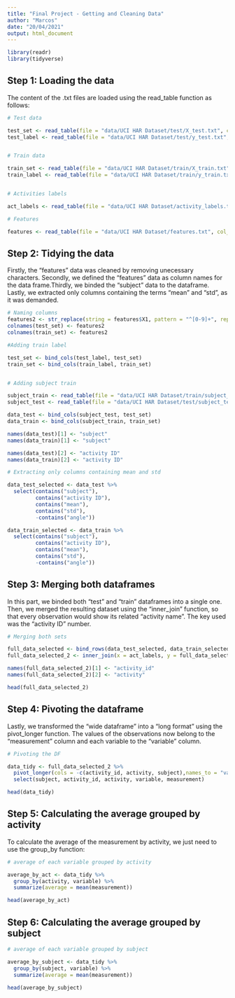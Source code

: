 ---
title: "Final Project - Getting and Cleaning Data"
author: "Marcos"
date: "20/04/2021"
output: html_document
---

```{r, message = FALSE, warning = FALSE}
library(readr)
library(tidyverse)
```

## Step 1: Loading the data

The content of the .txt files are loaded using the read_table function as follows:

```{r, message=FALSE, warning=FALSE}

# Test data

test_set <- read_table(file = "data/UCI HAR Dataset/test/X_test.txt", col_names = F)
test_label <- read_table(file = "data/UCI HAR Dataset/test/y_test.txt", col_names = F)


# Train data

train_set <- read_table(file = "data/UCI HAR Dataset/train/X_train.txt", col_names = F)
train_label <- read_table(file = "data/UCI HAR Dataset/train/y_train.txt", col_names = F)


# Activities labels

act_labels <- read_table(file = "data/UCI HAR Dataset/activity_labels.txt", col_names = F)

# Features

features <- read_table(file = "data/UCI HAR Dataset/features.txt", col_names = F)


```



## Step 2: Tidying the data

Firstly, the "features" data was cleaned by removing unecessary characters. Secondly, we defined the "features" data as column names for the data frame.Thirdly, we binded the "subject" data to the dataframe. Lastly, we extracted only columns containing the terms "mean" and "std", as it was demanded.

```{r message=FALSE, warning=FALSE}

# Naming columns
features2 <- str_replace(string = features$X1, pattern = "^[0-9]+", replacement = "")
colnames(test_set) <- features2
colnames(train_set) <- features2

#Adding train label

test_set <- bind_cols(test_label, test_set)
train_set <- bind_cols(train_label, train_set)


# Adding subject train

subject_train <- read_table(file = "data/UCI HAR Dataset/train/subject_train.txt", col_names = F)
subject_test <- read_table(file = "data/UCI HAR Dataset/test/subject_test.txt", col_names = F)

data_test <- bind_cols(subject_test, test_set)
data_train <- bind_cols(subject_train, train_set)

names(data_test)[1] <- "subject"
names(data_train)[1] <- "subject"

names(data_test)[2] <- "activity ID"
names(data_train)[2] <- "activity ID"

# Extracting only columns containing mean and std

data_test_selected <- data_test %>%
  select(contains("subject"),
         contains("activity ID"),
         contains("mean"),
         contains("std"),
         -contains("angle"))

data_train_selected <- data_train %>%
  select(contains("subject"),
         contains("activity ID"),
         contains("mean"),
         contains("std"),
         -contains("angle"))


```

## Step 3: Merging both dataframes

In this part, we binded both "test" and "train" dataframes into a single one. Then, we merged the resulting dataset using the "inner_join" function, so that every observation would show its related "activity name". The key used was the "activity ID" number.

```{r}

# Merging both sets

full_data_selected <- bind_rows(data_test_selected, data_train_selected)
full_data_selected_2 <- inner_join(x = act_labels, y = full_data_selected, by = c("X1" = "activity ID"))

names(full_data_selected_2)[1] <- "activity_id"
names(full_data_selected_2)[2] <- "activity"

head(full_data_selected_2)
```


## Step 4: Pivoting the dataframe

Lastly, we transformed the "wide dataframe" into a "long format" using the pivot_longer function. The values of the observations now belong to the "measurement" column and each variable to the "variable" column. 

```{r}

# Pivoting the DF

data_tidy <- full_data_selected_2 %>%
  pivot_longer(cols = -c(activity_id, activity, subject),names_to = "variable", values_to = "measurement") %>%
  select(subject, activity_id, activity, variable, measurement)

head(data_tidy)

```

## Step 5: Calculating the average grouped by activity

To calculate the average of the measurement by activity, we just need to use the group_by function:

```{r, message=FALSE, warning=FALSE}

# average of each variable grouped by activity

average_by_act <- data_tidy %>%
  group_by(activity, variable) %>%
  summarize(average = mean(measurement))

head(average_by_act)

```



## Step 6: Calculating the average grouped by subject

```{r, message=FALSE, warning=FALSE}

# average of each variable grouped by subject

average_by_subject <- data_tidy %>%
  group_by(subject, variable) %>%
  summarize(average = mean(measurement))

head(average_by_subject)

```

